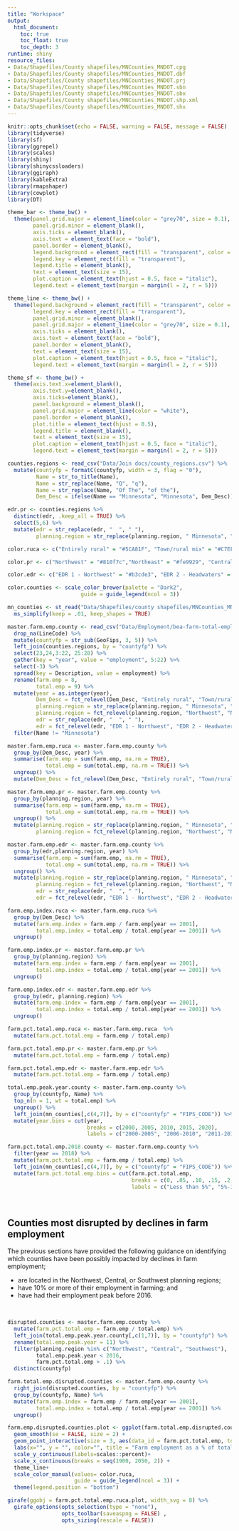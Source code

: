 ```yaml
---
title: "Workspace"
output: 
  html_document:
    toc: true
    toc_float: true
    toc_depth: 3
runtime: shiny
resource_files:
- Data/Shapefiles/County shapefiles/MNCounties_MNDOT.cpg
- Data/Shapefiles/County shapefiles/MNCounties_MNDOT.dbf
- Data/Shapefiles/County shapefiles/MNCounties_MNDOT.prj
- Data/Shapefiles/County shapefiles/MNCounties_MNDOT.sbn
- Data/Shapefiles/County shapefiles/MNCounties_MNDOT.sbx
- Data/Shapefiles/County shapefiles/MNCounties_MNDOT.shp.xml
- Data/Shapefiles/County shapefiles/MNCounties_MNDOT.shx
---
```


```r
knitr::opts_chunk$set(echo = FALSE, warning = FALSE, message = FALSE)
library(tidyverse)
library(sf)
library(ggrepel)
library(scales)
library(shiny)
library(shinycssloaders)
library(ggiraph)
library(kableExtra)
library(rmapshaper)
library(cowplot)
library(DT)
```

```r
theme_bar <- theme_bw() +
  theme(panel.grid.major = element_line(color = "grey70", size = 0.1),
        panel.grid.minor = element_blank(),
        axis.ticks = element_blank(),
        axis.text = element_text(face = "bold"),
        panel.border = element_blank(),
        legend.background = element_rect(fill = "transparent", color = "transparent"),
        legend.key = element_rect(fill = "transparent"),
        legend.title = element_blank(),
        text = element_text(size = 15),
        plot.caption = element_text(hjust = 0.5, face = "italic"),
        legend.text = element_text(margin = margin(l = 2, r = 5)))

theme_line <- theme_bw() +
  theme(legend.background = element_rect(fill = "transparent", color = "transparent"),
        legend.key = element_rect(fill = "transparent"),
        panel.grid.minor = element_blank(),
        panel.grid.major = element_line(color = "grey70", size = 0.1),
        axis.ticks = element_blank(),
        axis.text = element_text(face = "bold"),
        panel.border = element_blank(),
        text = element_text(size = 15),
        plot.caption = element_text(hjust = 0.5, face = "italic"),
        legend.text = element_text(margin = margin(l = 2, r = 5)))

theme_sf <- theme_bw() +
  theme(axis.text.x=element_blank(),
        axis.text.y=element_blank(),
        axis.ticks=element_blank(),
        panel.background = element_blank(),
        panel.grid.major = element_line(color = "white"),
        panel.border = element_blank(),
        plot.title = element_text(hjust = 0.5),
        legend.title = element_blank(),
        text = element_text(size = 15),
        plot.caption = element_text(hjust = 0.5, face = "italic"),
        legend.text = element_text(margin = margin(l = 2, r = 5)))

counties.regions <- read_csv("Data/Join docs/county_regions.csv") %>%
  mutate(countyfp = formatC(countyfp, width = 3, flag = "0"),
         Name = str_to_title(Name),
         Name = str_replace(Name, "Q", "q"),
         Name = str_replace(Name, "Of The", "of the"),
         Dem_Desc = ifelse(Name == "Minnesota", "Minnesota", Dem_Desc))

edr.pr <- counties.regions %>%
  distinct(edr, .keep_all = TRUE) %>%
  select(5,6) %>%
  mutate(edr = str_replace(edr, "  ", " "),
         planning.region = str_replace(planning.region, " Minnesota", ""))

color.ruca <- c("Entirely rural" = "#5CA81F", "Town/rural mix" = "#C7EF99", "Urban/town/rural mix" = "#d8b365", "Entirely urban" = "#a6611a", "Minnesota" = "black")

color.pr <- c("Northwest" = "#810f7c","Northeast" = "#fe9929", "Central" = "#076324", "Seven County Mpls-St Paul" = "#d8b365", "Southwest" = "#1f78b4", "Southeast" = "#d7301f", "Minnesota" = "black")

color.edr <- c("EDR 1 - Northwest" = "#b3cde3", "EDR 2 - Headwaters" = "#8c96c6", "EDR 3 - Arrowhead" = "#fe9929", "EDR 4 - West Central" = "#8856a7", "EDR 5 - North Central" = "#810f7c", "EDR 6E- Southwest Central" = "#e5f5f9", "EDR 6W- Upper Minnesota Valley" = "#bdc9e1", "EDR 7E- East Central" = "#99d8c9", "EDR 7W- Central" = "#2ca25f", "EDR 8 - Southwest" = "#74a9cf", "EDR 9 - South Central" = "#0570b0", "EDR 10 - Southeast" = "#d7301f", "EDR 11 - 7 County Twin Cities" = "#d8b365", "Minnesota" = "black")

color.counties <- scale_color_brewer(palette = "Dark2",
                       guide = guide_legend(ncol = 3))

mn_counties <- st_read("Data/Shapefiles/county shapefiles/MNCounties_MNDOT.shp", quiet = TRUE) %>%
  ms_simplify(keep = .01, keep_shapes = TRUE)
```

```r
master.farm.emp.county <- read_csv("Data/Employment/bea-farm-total-employment.csv") %>%
  drop_na(LineCode) %>%
  mutate(countyfp = str_sub(GeoFips, 3, 5)) %>%
  left_join(counties.regions, by = "countyfp") %>%
  select(23,24,3:22, 25:28) %>%
  gather(key = "year", value = "employment", 5:22) %>%
  select(-3) %>%
  spread(key = Description, value = employment) %>%
  rename(farm.emp = 8,
         total.emp = 9) %>%
  mutate(year = as.integer(year),
         Dem_Desc = fct_relevel(Dem_Desc, "Entirely rural", "Town/rural mix", "Urban/town/rural mix", "Entirely urban"),
         planning.region = str_replace(planning.region, " Minnesota", ""),
         planning.region = fct_relevel(planning.region, "Northwest", "Northeast", "Central", "Seven County Mpls-St Paul", "Southwest", "Southeast"),
         edr = str_replace(edr, "  ", " "),
         edr = fct_relevel(edr, "EDR 1 - Northwest", "EDR 2 - Headwaters", "EDR 3 - Arrowhead", "EDR 4 - West Central", "EDR 5 - North Central", "EDR 6E- Southwest Central", "EDR 6W- Upper Minnesota Valley", "EDR 7E- East Central", "EDR 7W- Central", "EDR 8 - Southwest", "EDR 9 - South Central", "EDR 10 - Southeast", "EDR 11 - 7 County Twin Cities", "Minnesota")) %>%
  filter(Name != "Minnesota")

master.farm.emp.ruca <- master.farm.emp.county %>%
  group_by(Dem_Desc, year) %>%
  summarise(farm.emp = sum(farm.emp, na.rm = TRUE),
            total.emp = sum(total.emp, na.rm = TRUE)) %>%
  ungroup() %>%
  mutate(Dem_Desc = fct_relevel(Dem_Desc, "Entirely rural", "Town/rural mix", "Urban/town/rural mix", "Entirely urban"))

master.farm.emp.pr <- master.farm.emp.county %>%
  group_by(planning.region, year) %>%
  summarise(farm.emp = sum(farm.emp, na.rm = TRUE),
            total.emp = sum(total.emp, na.rm = TRUE)) %>%
  ungroup() %>%
  mutate(planning.region = str_replace(planning.region, " Minnesota", ""),
         planning.region = fct_relevel(planning.region, "Northwest", "Northeast", "Central", "Seven County Mpls-St Paul", "Southwest", "Southeast"))

master.farm.emp.edr <- master.farm.emp.county %>%
  group_by(edr,planning.region, year) %>%
  summarise(farm.emp = sum(farm.emp, na.rm = TRUE),
            total.emp = sum(total.emp, na.rm = TRUE)) %>%
  ungroup() %>%
  mutate(planning.region = str_replace(planning.region, " Minnesota", ""),
         planning.region = fct_relevel(planning.region, "Northwest", "Northeast", "Central", "Seven County Mpls-St Paul", "Southwest", "Southeast"),
         edr = str_replace(edr, "  ", " "),
         edr = fct_relevel(edr, "EDR 1 - Northwest", "EDR 2 - Headwaters", "EDR 3 - Arrowhead", "EDR 4 - West Central", "EDR 5 - North Central", "EDR 6E- Southwest Central", "EDR 6W- Upper Minnesota Valley", "EDR 7E- East Central", "EDR 7W- Central", "EDR 8 - Southwest", "EDR 9 - South Central", "EDR 10 - Southeast", "EDR 11 - 7 County Twin Cities", "Minnesota"))
```

```r
farm.emp.index.ruca <- master.farm.emp.ruca %>%
  group_by(Dem_Desc) %>%
  mutate(farm.emp.index = farm.emp / farm.emp[year == 2001],
         total.emp.index = total.emp / total.emp[year == 2001]) %>%
  ungroup()

farm.emp.index.pr <- master.farm.emp.pr %>%
  group_by(planning.region) %>%
  mutate(farm.emp.index = farm.emp / farm.emp[year == 2001],
         total.emp.index = total.emp / total.emp[year == 2001]) %>%
  ungroup()

farm.emp.index.edr <- master.farm.emp.edr %>%
  group_by(edr, planning.region) %>%
  mutate(farm.emp.index = farm.emp / farm.emp[year == 2001],
         total.emp.index = total.emp / total.emp[year == 2001]) %>%
  ungroup()

```


```r
farm.pct.total.emp.ruca <- master.farm.emp.ruca  %>%
  mutate(farm.pct.total.emp = farm.emp / total.emp)

farm.pct.total.emp.pr <- master.farm.emp.pr %>%
  mutate(farm.pct.total.emp = farm.emp / total.emp)

farm.pct.total.emp.edr <- master.farm.emp.edr %>%
  mutate(farm.pct.total.emp = farm.emp / total.emp)

```

```r

total.emp.peak.year.county <- master.farm.emp.county %>%
  group_by(countyfp, Name) %>%
  top_n(n = 1, wt = total.emp) %>%
  ungroup() %>%
  left_join(mn_counties[,c(4,7)], by = c("countyfp" = "FIPS_CODE")) %>%
  mutate(year.bins = cut(year,
                         breaks = c(2000, 2005, 2010, 2015, 2020),
                         labels = c("2000-2005", "2006-2010", "2011-2015", "2016-2018" )))

farm.pct.total.emp.2018.county <- master.farm.emp.county %>%
  filter(year == 2018) %>%
  mutate(farm.pct.total.emp = farm.emp / total.emp) %>%
  left_join(mn_counties[,c(4,7)], by = c("countyfp" = "FIPS_CODE")) %>%
  mutate(farm.pct.total.emp.bins = cut(farm.pct.total.emp,
                                       breaks = c(0, .05, .10, .15, .2, .3),
                                       labels = c("Less than 5%", "5%-10%", "10%-15%", "15%-20%", "More than 20%")))

```

<br>

## Counties most disrupted by declines in farm employment

The previous sections have provided the following guidance on identifying which counties have been possibly impacted by declines in farm employment;

* are located in the Northwest, Central, or Southwest planning regions;
* have 10% or more of their employment in farming; and
* have had their employment peak before 2016.

<br>

```r

disrupted.counties <- master.farm.emp.county %>%
  mutate(farm.pct.total.emp = farm.emp / total.emp) %>%
  left_join(total.emp.peak.year.county[,c(1,7)], by = "countyfp") %>%
  rename(total.emp.peak.year = 11) %>%
  filter(planning.region %in% c("Northwest", "Central", "Southwest"),
         total.emp.peak.year < 2016,
         farm.pct.total.emp > .1) %>%
  distinct(countyfp)

farm.total.emp.disrupted.counties <- master.farm.emp.county %>%
  right_join(disrupted.counties, by = "countyfp") %>%
  group_by(countyfp, Name) %>%
  mutate(farm.emp.index = farm.emp / farm.emp[year == 2001],
         total.emp.index = total.emp / total.emp[year == 2001]) %>%
  ungroup()

```

```r

farm.emp.disrupted.counties.plot <- ggplot(farm.total.emp.disrupted.counties, aes(year, farm.emp.index, color = Name)) +
  geom_smooth(se = FALSE, size = 2) +
  geom_point_interactive(size = 3, aes(data_id = farm.pct.total.emp, tooltip = paste(Dem_Desc, "\nYear: ", year, "\nFarm employment: ", comma(farm.emp), "\nTotal employment: ", comma(total.emp), "\nFarm employment as % of total employment: ", percent(farm.pct.total.emp), sep = ""))) +
  labs(x="", y = "", color="", title = "Farm employment as a % of total employment")+
  scale_y_continuous(labels=scales::percent)+
  scale_x_continuous(breaks = seq(1900, 2050, 2)) +
  theme_line+
  scale_color_manual(values= color.ruca,
                     guide = guide_legend(ncol = 3)) +
  theme(legend.position = "bottom")

girafe(ggobj = farm.pct.total.emp.ruca.plot, width_svg = 8) %>%
  girafe_options(opts_selection(type = "none"),
                 opts_toolbar(saveaspng = FALSE) ,
                 opts_sizing(rescale = FALSE))


```






